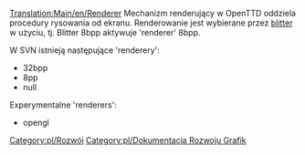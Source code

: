 [[Translation:Main/en/Renderer]]
Mechanizm renderujący w OpenTTD oddziela procedury rysowania od ekranu. Renderowanie jest wybierane przez [[Main/pl/Blitter|blitter]] w użyciu, tj. Blitter 8bpp aktywuje 'renderer' 8bpp.

W SVN istnieją następujące 'renderery':

* 32bpp
* 8pp
* null

Experymentalne 'renderers':

* opengl

<!--[[Category:en/Development]]-->[[Category:pl/Rozwój]]
<!--[[Category:en/Graphics Development Documentation]]-->[[Category:pl/Dokumentacja Rozwoju Grafik]]